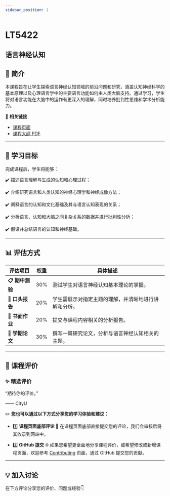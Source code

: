 ```yaml
---
sidebar_position: 1
---
```


# LT5422
## 语言神经认知

## **📘 简介**
本课程旨在让学生探索语言神经认知领域的前沿问题和研究，涵盖认知神经科学的基本原理以及心理语言学中的主要语言功能如何由人类大脑支持。通过学习，学生将对语言功能在大脑中的运作有更深入的理解，同时培养批判性思维和学术分析能力。

🔗 **相关链接**
- [课程页面](https://www.cityu.edu.hk/catalogue/pg/202526/course/LT5422.htm)
- [课程大纲 PDF](https://www.cityu.edu.hk/catalogue/pg/202526/course/LT5422.pdf)

---

## **🎯 学习目标**

完成课程后，学生将能够：

✔️ 描述语言理解与生成的认知和心理过程；

✔️ 介绍研究语言和人类认知的神经心理学和神经成像方法；

✔️ 阐释语言的认知和文化基础及其与语言认知表现的关系；

✔️ 分析语言、认知和大脑之间复杂关系的数据并进行批判性分析；

✔️ 假设并总结语言的认知和神经基础。

---

## **📊 评估方式**

| **评估项目**                  | **权重** | **具体描述**                                                                                     |
|------------------------------|---------|-----------------------------------------------------------------------------------------------|
| **📋 期中测验**               | 30%     | 测试学生对语言神经认知基本理论的掌握。                                                             |
| **🎤 口头报告**               | 20%     | 学生需展示对指定主题的理解，并清晰地进行讲解和分析。                                                   |
| **📄 书面作业**               | 20%     | 提交与课程内容相关的分析报告。                                                                     |
| **📝 学期论文**               | 30%     | 撰写一篇研究论文，分析与语言神经认知相关的主题。                                                     |

---

## **💬 课程评价**

### ✨ **精选评价**
<div className={commentStyles.commentBox}>
    <p className={commentStyles.commentText}>
        “期待你的评价。”
    </p>
    <p className={commentStyles.commentAuthor}>—— CityU</p>
</div>

✏️ **您也可以通过以下方式分享您的学习体验和建议：**

- 1️⃣ **课程页面底部评论**
💬 在课程页面底部直接提交您的评论，我们会审核后将其收录到网站中。

- 2️⃣ **GitHub 提交**
🌐 如果您希望更全面地分享课程评价，或希望修改或新增课程页面，欢迎参考 [Contributing](/contributing) 页面，通过 GitHub 提交您的贡献。

---

## **💡 加入讨论**

在下方评论分享您的评价、问题或经验👇
<Utterances />
